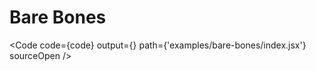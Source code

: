 
# Bare Bones

<Code
  code={code}
  output={<Graph />}
  path={'examples/bare-bones/index.jsx'}
  sourceOpen
/>
